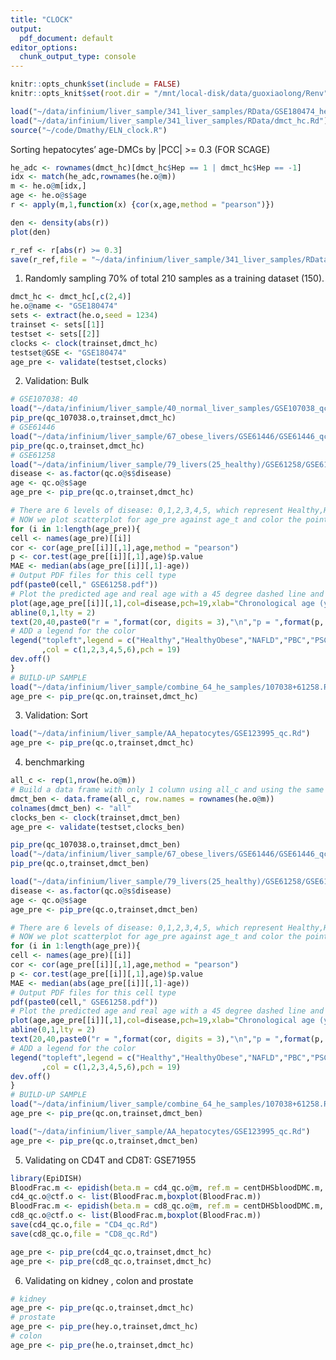 ```yaml
---
title: "CLOCK"
output:
  pdf_document: default
editor_options: 
  chunk_output_type: console
---
```


```r
knitr::opts_chunk$set(include = FALSE)
knitr::opts_knit$set(root.dir = "/mnt/local-disk/data/guoxiaolong/Renv")
```

```r
load("~/data/infinium/liver_sample/341_liver_samples/RData/GSE180474_he.Rd")
load("~/data/infinium/liver_sample/341_liver_samples/RData/dmct_hc.Rd")
source("~/code/Dmathy/ELN_clock.R")

```

Sorting hepatocytes' age-DMCs by \|PCC\| \>= 0.3 (FOR SCAGE)

```r
he_adc <- rownames(dmct_hc)[dmct_hc$Hep == 1 | dmct_hc$Hep == -1]
idx <- match(he_adc,rownames(he.o@m))
m <- he.o@m[idx,]
age <- he.o@s$age
r <- apply(m,1,function(x) {cor(x,age,method = "pearson")})

den <- density(abs(r))
plot(den)

r_ref <- r[abs(r) >= 0.3]
save(r_ref,file = "~/data/infinium/liver_sample/341_liver_samples/RData/AC_pcc.Rdata")
```

1.  Randomly sampling 70% of total 210 samples as a training dataset (150).

```r
dmct_hc <- dmct_hc[,c(2,4)]
he.o@name <- "GSE180474"
sets <- extract(he.o,seed = 1234)
trainset <- sets[[1]]
testset <- sets[[2]]
clocks <- clock(trainset,dmct_hc)
testset@GSE <- "GSE180474"
age_pre <- validate(testset,clocks)
```

2.  Validation: Bulk

```r
# GSE107038: 40
load("~/data/infinium/liver_sample/40_normal_liver_samples/GSE107038_qc.Rd")
pip_pre(qc_107038.o,trainset,dmct_hc)
# GSE61446
load("~/data/infinium/liver_sample/67_obese_livers/GSE61446/GSE61446_qc.Rd")
pip_pre(qc.o,trainset,dmct_hc)
# GSE61258
load("~/data/infinium/liver_sample/79_livers(25_healthy)/GSE61258/GSE61258_qc.Rd")
disease <- as.factor(qc.o@s$disease)
age <- qc.o@s$age
age_pre <- pip_pre(qc.o,trainset,dmct_hc)

# There are 6 levels of disease: 0,1,2,3,4,5, which represent Healthy,HealthyObese,NAFLD,PBC,PSC and NASH.
# NOW we plot scatterplot for age_pre against age_t and color the points by disease.
for (i in 1:length(age_pre)){
cell <- names(age_pre)[[i]]
cor <- cor(age_pre[[i]][,1],age,method = "pearson")
p <- cor.test(age_pre[[i]][,1],age)$p.value
MAE <- median(abs(age_pre[[i]][,1]-age))
# Output PDF files for this cell type
pdf(paste0(cell," GSE61258.pdf"))
# Plot the predicted age and real age with a 45 degree dashed line and a mark of correlation and RMSE
plot(age,age_pre[[i]][,1],col=disease,pch=19,xlab="Chronological age (years)",ylab = "Predicted age (years)",xlim = c(10,80),ylim = c(10,80),main = paste0(cell," clock"))
abline(0,1,lty = 2)
text(20,40,paste0("r = ",format(cor, digits = 3),"\n","p = ",format(p, digits = 1),"\n","MedAE: ",format(MAE, digits = 2),"years"))
# ADD a legend for the color
legend("topleft",legend = c("Healthy","HealthyObese","NAFLD","PBC","PSC","NASH")
       ,col = c(1,2,3,4,5,6),pch = 19)
dev.off()
}
# BUILD-UP SAMPLE
load("~/data/infinium/liver_sample/combine_64_he_samples/107038+61258.Rd")
age_pre <- pip_pre(qc.on,trainset,dmct_hc)
```

3.  Validation: Sort

```r
load("~/data/infinium/liver_sample/AA_hepatocytes/GSE123995_qc.Rd")
age_pre <- pip_pre(qc.o,trainset,dmct_hc)
```

4.  benchmarking

```r
all_c <- rep(1,nrow(he.o@m))
# Build a data frame with only 1 column using all_c and using the same rownames as he.o@m
dmct_ben <- data.frame(all_c, row.names = rownames(he.o@m))
colnames(dmct_ben) <- "all"
clocks_ben <- clock(trainset,dmct_ben)
age_pre <- validate(testset,clocks_ben)

pip_pre(qc_107038.o,trainset,dmct_ben)
load("~/data/infinium/liver_sample/67_obese_livers/GSE61446/GSE61446_qc.Rd")
pip_pre(qc.o,trainset,dmct_ben)

load("~/data/infinium/liver_sample/79_livers(25_healthy)/GSE61258/GSE61258_qc.Rd")
disease <- as.factor(qc.o@s$disease)
age <- qc.o@s$age
age_pre <- pip_pre(qc.o,trainset,dmct_ben)

# There are 6 levels of disease: 0,1,2,3,4,5, which represent Healthy,HealthyObese,NAFLD,PBC,PSC and NASH.
# NOW we plot scatterplot for age_pre against age_t and color the points by disease.
for (i in 1:length(age_pre)){
cell <- names(age_pre)[[i]]
cor <- cor(age_pre[[i]][,1],age,method = "pearson")
p <- cor.test(age_pre[[i]][,1],age)$p.value
MAE <- median(abs(age_pre[[i]][,1]-age))
# Output PDF files for this cell type
pdf(paste0(cell," GSE61258.pdf"))
# Plot the predicted age and real age with a 45 degree dashed line and a mark of correlation and RMSE
plot(age,age_pre[[i]][,1],col=disease,pch=19,xlab="Chronological age (years)",ylab = "Predicted age (years)",xlim = c(10,80),ylim = c(10,80),main = paste0(cell," clock"))
abline(0,1,lty = 2)
text(20,40,paste0("r = ",format(cor, digits = 3),"\n","p = ",format(p, digits = 1),"\n","MedAE: ",format(MAE, digits = 2),"years"))
# ADD a legend for the color
legend("topleft",legend = c("Healthy","HealthyObese","NAFLD","PBC","PSC","NASH")
       ,col = c(1,2,3,4,5,6),pch = 19)
dev.off()
}
# BUILD-UP SAMPLE
load("~/data/infinium/liver_sample/combine_64_he_samples/107038+61258.Rd")
age_pre <- pip_pre(qc.on,trainset,dmct_ben)

load("~/data/infinium/liver_sample/AA_hepatocytes/GSE123995_qc.Rd")
age_pre <- pip_pre(qc.o,trainset,dmct_ben)
```

5.  Validating on CD4T and CD8T: GSE71955

```r
library(EpiDISH)
BloodFrac.m <- epidish(beta.m = cd4_qc.o@m, ref.m = centDHSbloodDMC.m, method = "RPC")$estF
cd4_qc.o@ctf.o <- list(BloodFrac.m,boxplot(BloodFrac.m))
BloodFrac.m <- epidish(beta.m = cd8_qc.o@m, ref.m = centDHSbloodDMC.m, method = "RPC")$estF
cd8_qc.o@ctf.o <- list(BloodFrac.m,boxplot(BloodFrac.m))
save(cd4_qc.o,file = "CD4_qc.Rd")
save(cd8_qc.o,file = "CD8_qc.Rd")

age_pre <- pip_pre(cd4_qc.o,trainset,dmct_hc)
age_pre <- pip_pre(cd8_qc.o,trainset,dmct_hc)
```

6.  Validating on kidney , colon and prostate

```r
# kidney
age_pre <- pip_pre(qc.o,trainset,dmct_hc)
# prostate
age_pre <- pip_pre(hey.o,trainset,dmct_hc)
# colon
age_pre <- pip_pre(he.o,trainset,dmct_hc)
```
